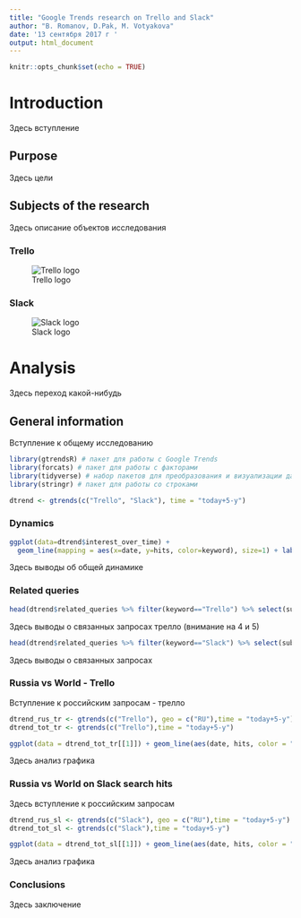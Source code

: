 ---
title: "Google Trends research on Trello and Slack"
author: "B. Romanov, D.Pak, M. Votyakova"
date: '13 сентября 2017 г '
output: html_document
---

```{r setup, include=FALSE}
knitr::opts_chunk$set(echo = TRUE)
```

# Introduction

Здесь вступление

## Purpose

Здесь цели

## Subjects of the research

Здесь описание объектов исследования

### Trello
![Trello logo](https://d2k1ftgv7pobq7.cloudfront.net/meta/u/res/images/brand-assets/Logos/0099ec3754bf473d2bbf317204ab6fea/trello-logo-blue.png)

### Slack
![Slack logo](https://www.scrumdesk.com/wp-content/uploads/slack-logo.png)

# Analysis 
Здесь переход какой-нибудь

## General information
Вступление к общему исследованию
```{r Подключение библиотек, message=FALSE, warning=FALSE, include=FALSE}
library(gtrendsR) # пакет для работы с Google Trends
library(forcats) # пакет для работы с факторами
library(tidyverse) # набор пакетов для преобразования и визуализации данных
library(stringr) # пакет для работы со строками
```


```{r, include=FALSE}
dtrend <- gtrends(c("Trello", "Slack"), time = "today+5-y")
```

### Dynamics
```{r, echo=FALSE}
ggplot(data=dtrend$interest_over_time) + 
  geom_line(mapping = aes(x=date, y=hits, color=keyword), size=1) + labs(title="Trends dynamics", x = "Year", y = "Search hits", color = "Keyword")
```

Здесь выводы об общей динамике

### Related queries

```{r, echo=FALSE}
head(dtrend$related_queries %>% filter(keyword=="Trello") %>% select(subject, value), 10)
```

Здесь выводы о связанных запросах трелло (внимание на 4 и 5)

```{r, echo=FALSE}
head(dtrend$related_queries %>% filter(keyword=="Slack") %>% select(subject, value), 10)
```

Здесь выводы о связанных запросах

### Russia vs World - Trello

Вступление к российским запросам - трелло

```{r, include=FALSE}
dtrend_rus_tr <- gtrends(c("Trello"), geo = c("RU"),time = "today+5-y")
dtrend_tot_tr <- gtrends(c("Trello"),time = "today+5-y")

```

```{r, echo=FALSE}
ggplot(data = dtrend_tot_tr[[1]]) + geom_line(aes(date, hits, color = "World")) + geom_line(data = dtrend_rus_tr[[1]], aes(date,hits,color = "Russia")) + labs(title = "Russia vs World on Trello search hits", x = "Date", y = "Search hits", color = "Region")

```

Здесь анализ графика

### Russia vs World on Slack search hits

Здесь вступление к российским запросам

```{r, include=FALSE}
dtrend_rus_sl <- gtrends(c("Slack"), geo = c("RU"),time = "today+5-y")
dtrend_tot_sl <- gtrends(c("Slack"),time = "today+5-y")

```

```{r, echo=FALSE}
ggplot(data = dtrend_tot_sl[[1]]) + geom_line(aes(date, hits, color = "World")) + geom_line(data = dtrend_rus_sl[[1]], aes(date,hits,color = "Russia")) + labs(title = "Russia vs World on Slack search hits", x = "Date", y = "Search hits", color = "Region")

```

Здесь анализ графика

### Conclusions


Здесь заключение